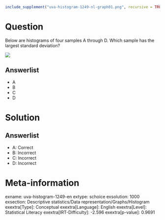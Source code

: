 ```r
include_supplement("uva-histogram-1249-nl-graph01.png", recursive = TRUE)
```

Question
========

Below are histograms of four samples A through D. Which sample has the largest standard deviation?

![](uva-histogram-1249-nl-graph01.png)

Answerlist
----------

* A
* B
* C
* D

Solution
========

Answerlist
----------

* A: Correct
* B: Incorrect
* C: Incorrect
* D: Incorrect

Meta-information
================
exname: uva-histogram-1249-en
extype: schoice
exsolution: 1000
exsection: Descriptive statistics/Data representation/Graphs/Histogram
exextra[Type]: Conceptual
exextra[Language]: English
exextra[Level]: Statistical Literacy
exextra[IRT-Difficulty]: -2.596
exextra[p-value]: 0.9691
